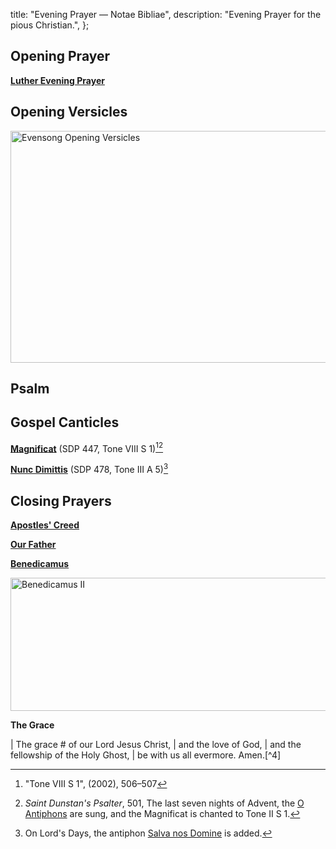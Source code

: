 
  title: "Evening Prayer — Notae Bibliae",
  description: "Evening Prayer for the pious Christian.",
};

<Initial text="Evening Prayer" />

## Opening Prayer

[**Luther Evening Prayer**](/liturgy/prayers/luther-evening-prayer)

## Opening Versicles

<Image
  src="/chants/evensong-opening-versicles.svg"
  alt="Evensong Opening Versicles"
  width="600"
  height="371"
/>

## Psalm

<ReadingPlan id="evening-prayer" type="psalm" />

## Gospel Canticles

[**Magnificat**](/liturgy/music/chants/magnificat) (SDP 447, Tone VIII S 1)[^1][^2]

[**Nunc Dimittis**](/liturgy/music/chants/nunc-dimittis) (SDP 478, Tone III A 5)[^3]

## Closing Prayers

[**Apostles' Creed**](/liturgy/creeds/apostles-creed)

[**Our Father**](/liturgy/prayers/our-father)

[**Benedicamus**](/liturgy/music/chants/benedicamus)

<Image
  src="/chants/benedicamus-ii.svg"
  alt="Benedicamus II"
  width="600"
  height="213"
/>

**The Grace**

<Poetry>
|  The grace # of our Lord Jesus Christ,
|      and the love of God,
|      and the fellowship of the Holy Ghost,
|          be with us all evermore. Amen.[^4]
</Poetry>

[^1]: "Tone VIII S 1", *<Definition lang="english" anchor="saint-dunstans-psalter" text="Saint Dunstan's Plainsong Psalter" />* (2002), 506–507
[^2]: *Saint Dunstan's Psalter*, 501, The last seven nights of Advent, the [O Antiphons](/glossary/liturgical-terms#o-antiphons) are sung, and the Magnificat is chanted to Tone II S 1.
[^3]: On Lord's Days, the antiphon [Salva nos Domine](/liturgy/music/chants/salva-nos-domine) is added.
[^4]: 2 Corinthians 13:14
